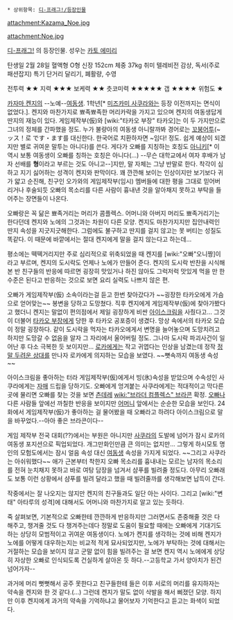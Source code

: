  * 상위항목: [[디-프래그!/등장인물]]

attachment:Kazama_Noe.jpg

attachment:Noe.jpg

[[디-프래그!]] 의 등장인물. 성우는 [[카토 에미리]]

탄생일 2월 28일
혈액형 O형
신장 152cm
체중 37kg
취미 텔레비전 감상, 독서(주로 패션잡지)
특기 단거리 달리기, 폐활량, 수영

전투력 ★★
지력 ★★★
보케력 ★★
츳코미력 ★★★★★
갭 ★★★★
위험도 ★


[[카자마 켄지]]의 --노예--[[여동생]]. 1학년[* [[미즈카미 사쿠라]]와는 등장 이전까지는 면식이 없었다.]. 켄지와 마찬가지로 뾰족뾰족한 머리카락을 가지고 있으며 켄지의 여동생답게 딴지의 재능이 있다. 게임제작부(仮)와 [wiki:"타카오 부장" 타카오]는 이 두 가지만으로 그녀의 정체를 간파했을 정도. 누가 불량아의 여동생 아니랄까봐 경어로는 [[꼬붕]]어투(~ッス！로 です・ます를 대신한다. 한국어로 치환하자면 ~임다! 정도. 쉽게 예상이 되겠지만 별로 귀여운 말투는 아니다)를 쓴다. 게다가 오빠를 지칭하는 호칭도 [[아니키]][* 이 역시 보통 여동생이 오빠를 칭하는 호칭은 아니다(...) --무슨 대학교에서 여자 후배가 남자 선배를 '''형'''이라고 부르는 것도 아니고--]지만, 말 자체는 그냥 반말로 한다. 착각이 심하고 지기 싫어하는 성격이 켄지와 판막이다. 꽤 깐깐해 보이는 인상이지만 보기보다 귀가 얇고 순진해, 친구인 오가와의 게임제작부(임시) 멤버들에 대한 평을 그대로 믿어버리거나 후술되듯 오빠의 목소리를 다른 사람이 흉내낸 것을 알아채지 못하고 부탁을 들어주는 장면들이 나온다. 

오빠랑은 꼭 닮은 뾰족거리는 머리가 콤플렉스. 어머니와 아버지 머리도 뾰족거리기는 한다던데 켄지와 노에의 그것과는 차원이 다른 모양. 켄지도 마찬가지지만 집안내력인 딴지 속성을 지긋지긋해한다. 그럼에도 불구하고 딴지를 걸지 않고는 못 버티는 성질도 똑같다. 이 때문에 바깥에서는 절대 켄지에게 말을 걸지 않는다고 하는데...

평소에는 떽떽거리지만 주로 심리적으로 위축되었을 때 켄지를 [wiki:"오빠"오니짱]이라고 부르며, 켄지의 도시락도 언제나 노에가 만들어 준다. 켄지의 도시락 반찬을 시식해 본 반 친구들의 반응에 따르면 굉장히 맛있거나 하진 않아도 그럭저럭 맛있게 먹을 만 한 수준은 된다고 반응하는 것으로 보면 요리 실력도 나쁘지 않은 편.

오빠가 게임제작부(仮) 소속이라는걸 듣고 한번 찾아갔다가 ~~굉장한 타카오에게 가슴으로 얻어맞는~~ 봉변을 당하고 도망쳤다. 직후 켄지에게 게임제작부(仮)에 찾아가봤다고 했더니 켄지는 말없이 편의점에서 제일 굉장하게 비싼 [[하겐다즈|아이스크림]]을 사줬다고... 그것이 더불어 [[타카오 부장]]에게 당한 후 타카오 공포증이 생겼다. 망상 속에서의 타카오 모습이 정말 굉장하다. 같이 도시락을 먹자는 타카오에게서 변명을 늘어놓으며 도망치려고 하지만 도망갈 수 없음을 알자 그 자리에서 울어버릴 정도. 그나마 도시락 파괴사건이 일어난 후 다소 극복한 듯 보이지만... [[시바사키 로카|로카]]에게는 작고 귀엽다는 인상을 남겼는데 정작 [[타카오 부장|정말 두려운 상대]]를 만나자 로카에게 의지하는 모습을 보였다. ~~뼛속까지 여동생 속성~~

아이스크림을 좋아하는 터라 게임제작부(仮)에게서 빙(氷)속성을 받았으며 수속성인 사쿠라에게는 [[자매]] 드립을 당하기도. 오빠에게 엉겨붙는 사쿠라에게는 적대적이고 막다른 곳에 물리면 오빠를 찾는 것을 보면 [[츤데레]] [[wiki:"브라더 컴플렉스" 브라콘]] 확정. [[오빠]]나 다른 사람들 앞에선 까칠한 반응을 보이지만 [[어머니]] 앞에서는 순순한 모습을 보인다.
24화에서 게임제작부(仮)가 좋아하는 걸 물어봤을 때 오빠라고 하려다 아이스크림으로 말을 바꾸었다.--아아 좋은 브라콘이다--

게임 제작부 전국 대회(??)에서는 부원은 아니지만 [[미즈카미 사쿠라|사쿠라]]의 도발에 넘어가 잠시 로카의 여동생 포지션으로 픽업되었다. 개그만화인만큼 큰 의미는 없지만... 그렇게 하시모토 명인의 모험도에서는 잠시 얼음 속성 대신 [[여동생]] 속성을 가지게 되었다. ~~그리고 사쿠라는 아쉬워했다~~ 애가 근본부터 착한지 오빠 목소리를 흉내내는 모르는 남자의 목소리를 전혀 눈치채지 못하고 바로 여탕 담장을 넘겨서 샴푸를 빌려줄 정도다. 아무리 오빠래도 보통 이런 상황에서 샴푸를 빌려 달라고 했을 때 빌려줄까를 생각해보면 납득이 간다.

작중에서는 잘 나오지는 않지만 켄지의 친구들과도 일단 아는 사이다. 그리고 [wiki:"변태" 아타루의 성격]에 대해서도 어머니와 마찬가지로 알고 있는 듯하다.

죽 살펴보면, 기본적으로 오빠한테 깐깐하게 반응하지만 그러면서도 존중해줄 것은 다 해주고, 챙겨줄 것도 다 챙겨주는데다 정말로 도움이 필요할 때에는 오빠에게 기대기도하는 상당히 모범적이고 귀여운 여동생이다. 노에가 켄지를 생각하는 것에 비해 켄지가 노에를 어떻게 대우하는지는 비교적 적게 묘사되었지만, 노에가 부탁하는 것에 대해서는 거절하는 모습을 보이지 않고 군말 없이 힘을 빌려주는 걸 보면 켄지 역시 노에에게 상당히 자상한 오빠로 인식되도록 건실하게 살아온 듯 하다.--고등학교 가서 양아치가 된건 넘어가자--

과거에 머리 뻣뻣해서 공주 못한다고 친구들한테 들은 이후 서로의 머리를 유지하자는 약속을 켄지와 한 것 같다.(...) 그런데 켄지가 말도 없이 삭발을 해서 삐졌던 모양. 하지만 이후 켄지에게 과거의 약속을 기억하냐고 물어보자 기억한다고 듣고는 화색이 되었다.
